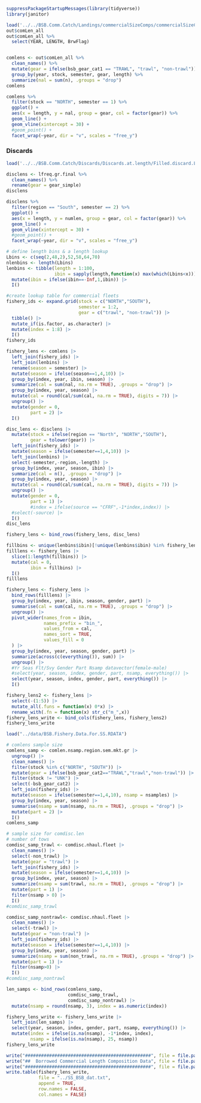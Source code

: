 
```r
suppressPackageStartupMessages(library(tidyverse))
library(janitor)

```

```r
load('../../BSB.Comm.Catch/Landings/commercialSizeComps/commercialSizeComps_image.RData')
out$comLen_all
out$comLen_all %>%
  select(YEAR, LENGTH, BrwFlag)


comlens <- out$comLen_all %>% 
  clean_names() %>%
  mutate(gear = ifelse(bsb_gear_cat1 == "TRAWL", "trawl", "non-trawl")) %>% 
  group_by(year, stock, semester, gear, length) %>% 
  summarize(nal = sum(n), .groups = "drop")
comlens
```

```r
comlens %>% 
  filter(stock == "NORTH", semester == 1) %>% 
  ggplot() +
  aes(x = length, y = nal, group = gear, col = factor(gear)) %>% 
  geom_line() +
  geom_vline(xintercept = 30) +
  #geom_point() +
  facet_wrap(~year, dir = "v", scales = "free_y")
```

### Discards

```r
load('../../BSB.Comm.Catch/Discards/Discards.at.length/Filled.discard.LenFreqs.RDATA')
```


```r
disclens <- lfreq.gr.final %>% 
  clean_names() %>% 
  rename(gear = gear_simple)
disclens
```

```r
disclens %>% 
  filter(region == "South", semester == 2) %>% 
  ggplot() +
  aes(x = length, y = numlen, group = gear, col = factor(gear)) %>% 
  geom_line() +
  geom_vline(xintercept = 30) +
  #geom_point() +
  facet_wrap(~year, dir = "v", scales = "free_y")
```

```r
# define length bins & a length lookup
Lbins <- c(seq(2,48,2),52,58,64,70)
nlenbins <- length(Lbins)
lenbins <- tibble(length = 1:100,
                  ibin = sapply(length,function(x) max(which(Lbins<x)))) |>
  mutate(ibin = ifelse(ibin==-Inf,1,ibin)) |>
  I()
```

```r
#create lookup table for commercial fleets
fishery_ids <- expand.grid(stock = c("NORTH","SOUTH"),
                           semester = 1:2,
                           gear = c("trawl", "non-trawl")) |>
  tibble() |>
  mutate_if(is.factor, as.character) |>
  mutate(index = 1:8) |>
  I()
fishery_ids
```

```r
fishery_lens <- comlens |>
  left_join(fishery_ids) |>
  left_join(lenbins) |>
  rename(season = semester) |>
  mutate(season = ifelse(season==1,4,10)) |>
  group_by(index, year, ibin, season) |>
  summarize(cal = sum(nal, na.rm = TRUE), .groups = "drop") |>
  group_by(index, year, season) |>
  mutate(cal = round(cal/sum(cal, na.rm = TRUE), digits = 7)) |>
  ungroup() |>
  mutate(gender = 0,
         part = 2) |> 
  I()
```

```r
disc_lens <- disclens |>
  mutate(stock = ifelse(region == "North", "NORTH","SOUTH"),
         gear = tolower(gear)) |>
  left_join(fishery_ids) |>
  mutate(season = ifelse(semester==1,4,10)) |>
  left_join(lenbins) |>
  select(-semester,-region,-length) |>
  group_by(index, year, season, ibin) |>
  summarize(cal = n(), .groups = "drop") |>
  group_by(index, year, season) |>
  mutate(cal = round(cal/sum(cal, na.rm = TRUE), digits = 7)) |>
  ungroup() |>
  mutate(gender = 0,
         part = 1) |>
         #index = ifelse(source == "CFRF",-1*index,index)) |>
  #select(-source) |>
  I()
disc_lens
```

```r
fishery_lens <- bind_rows(fishery_lens, disc_lens)
```


```r
fillbins <- unique(lenbins$ibin)[!unique(lenbins$ibin) %in% fishery_lens$ibin]
filllens <- fishery_lens |>
  slice(1:length(fillbins)) |>
  mutate(cal = 0,
         ibin = fillbins) |>
  I()
filllens
```
```r
fishery_lens <- fishery_lens |>
  bind_rows(filllens) |>
  group_by(index, year, ibin, season, gender, part) |>
  summarise(cal = sum(cal, na.rm = TRUE), .groups = "drop") |>
  ungroup() |>
  pivot_wider(names_from = ibin,
              names_prefix = "bin_",
              values_from = cal,
              names_sort = TRUE,
              values_fill = 0
  ) |>
  group_by(index, year, season, gender, part) |>
  summarize(across(c(everything()), sum)) |>
  ungroup() |>
  #Yr Seas Flt/Svy Gender Part Nsamp datavector(female-male)
  #select(year, season, index, gender, part, nsamp, everything()) |>
  select(year, season, index, gender, part, everything()) |>
  I()
```


```r
fishery_lens2 <- fishery_lens |>
  select(-(1:5)) |>
  mutate_all(.funs = function(x) 0*x) |>
  rename_with(.fn = function(x) str_c("m_",x))
fishery_lens_write <- bind_cols(fishery_lens, fishery_lens2)  
fishery_lens_write
```

```r
load("../data/BSB.Fishery.Data.For.SS.RDATA")
```


```r
# comlens sample size
comlens_samp <- comlen.nsamp.region.sem.mkt.gr |>
  ungroup() |>
  clean_names() |>
  filter(stock %in% c("NORTH", "SOUTH")) |>
  mutate(gear = ifelse(bsb_gear_cat2=="TRAWL","trawl","non-trawl")) |>
  filter(stock != "UNK") |>
  select(-bsb_gear_cat2) |>
  left_join(fishery_ids) |>
  mutate(season = ifelse(semester==1,4,10), nsamp = nsamples) |>
  group_by(index, year, season) |>
  summarise(nsamp = sum(nsamp, na.rm = TRUE), .groups = "drop") |>
  mutate(part = 2) |>
  I()
comlens_samp
```

```r
# sample size for comdisc.len
# number of tows
comdisc_samp_trawl <- comdisc.nhaul.fleet |>
  clean_names() |>
  select(-non_trawl) |>
  mutate(gear = "trawl") |>
  left_join(fishery_ids) |>
  mutate(season = ifelse(semester==1,4,10)) |>
  group_by(index, year, season) |>
  summarize(nsamp = sum(trawl, na.rm = TRUE), .groups = "drop") |>
  mutate(part = 1) |>
  filter(nsamp > 0) |>
  I()
#comdisc_samp_trawl

comdisc_samp_nontrawl<- comdisc.nhaul.fleet |>
  clean_names() |>
  select(-trawl) |>
  mutate(gear = "non-trawl") |>
  left_join(fishery_ids) |>
  mutate(season = ifelse(semester==1,4,10)) |>
  group_by(index, year, season) |>
  summarize(nsamp = sum(non_trawl, na.rm = TRUE), .groups = "drop") |>
  mutate(part = 1) |>
  filter(nsamp>0) |>
  I()
#comdisc_samp_nontrawl

```

```r
len_samps <- bind_rows(comlens_samp,
                       comdisc_samp_trawl,
                       comdisc_samp_nontrawl) |>
  mutate(nsamp = round(nsamp, 3), index = as.numeric(index))
```


```r
fishery_lens_write <- fishery_lens_write |> 
  left_join(len_samps) |>
  select(year, season, index, gender, part, nsamp, everything()) |>
  mutate(index = ifelse(is.na(nsamp), -1*index, index),
         nsamp = ifelse(is.na(nsamp), 25, nsamp))
fishery_lens_write
```





```r
write("###############################################", file = file.path("../SS_BSB_dat.txt"), append = TRUE)
write("##  Borrowed Commercial Length Composition Data", file = file.path("../SS_BSB_dat.txt"), append = TRUE)
write("###############################################", file = file.path("../SS_BSB_dat.txt"), append = TRUE)
write.table(fishery_lens_write, 
            file = "../SS_BSB_dat.txt", 
            append = TRUE, 
            row.names = FALSE,
            col.names = FALSE)
```

